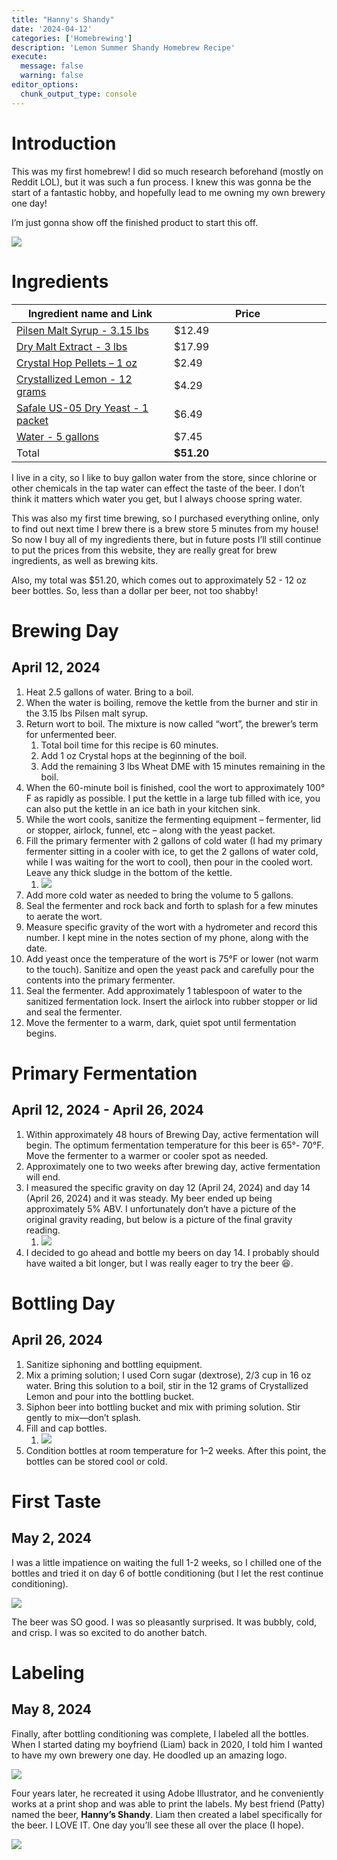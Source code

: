 ```yaml
---
title: "Hanny's Shandy"
date: '2024-04-12'
categories: ['Homebrewing']
description: 'Lemon Summer Shandy Homebrew Recipe'
execute: 
  message: false
  warning: false
editor_options: 
  chunk_output_type: console
---
```


# Introduction

This was my first homebrew! I did so much research beforehand (mostly on Reddit LOL), but it was such a fun process. I knew this was gonna be the start of a fantastic hobby, and hopefully lead to me owning my own brewery one day!

I'm just gonna show off the finished product to start this off.

![](bottles.jpg){fig-align="center"}

# Ingredients

| Ingredient name and Link | Price |
|------------------------------------|------------------------------------|
| [Pilsen Malt Syrup - 3.15 lbs](https://www.northernbrewer.com/products/briess-pilsen-light-malt-extract-syrup?variant=14427234926636) | \$12.49 |
| [Dry Malt Extract - 3 lbs](https://www.northernbrewer.com/products/briess-pilsen-light-dme-dry-malt-extract?variant=14427234631724) | \$17.99 |
| [Crystal Hop Pellets – 1 oz](https://www.northernbrewer.com/products/crystal-hop-pellets) | \$2.49 |
| [Crystallized Lemon - 12 grams](https://www.northernbrewer.com/products/crystallized-lemon) | \$4.29 |
| [Safale US-05 Dry Yeast - 1 packet](https://www.northernbrewer.com/products/safale-us-05-american-ale-yeast) | \$6.49 |
| [Water - 5 gallons](https://www.kroger.com/p/kroger-spring-gallon-water/0001111042139?fulfillment=PICKUP&searchType=default_search) | \$7.45 |
| Total | **\$51.20** |

I live in a city, so I like to buy gallon water from the store, since chlorine or other chemicals in the tap water can effect the taste of the beer. I don't think it matters which water you get, but I always choose spring water.

This was also my first time brewing, so I purchased everything online, only to find out next time I brew there is a brew store 5 minutes from my house! So now I buy all of my ingredients there, but in future posts I'll still continue to put the prices from this website, they are really great for brew ingredients, as well as brewing kits.

Also, my total was \$51.20, which comes out to approximately 52 - 12 oz beer bottles. So, less than a dollar per beer, not too shabby!

# Brewing Day

## April 12, 2024

1.  Heat 2.5 gallons of water. Bring to a boil.
2.  When the water is boiling, remove the kettle from the burner and stir in the 3.15 lbs Pilsen malt syrup.
3.  Return wort to boil. The mixture is now called “wort”, the brewer’s term for unfermented beer.
    1.  Total boil time for this recipe is 60 minutes.
    2.  Add 1 oz Crystal hops at the beginning of the boil.
    3.  Add the remaining 3 lbs Wheat DME with 15 minutes remaining in the boil.
4.  When the 60-minute boil is finished, cool the wort to approximately 100° F as rapidly as possible. I put the kettle in a large tub filled with ice, you can also put the kettle in an ice bath in your kitchen sink.
5.  While the wort cools, sanitize the fermenting equipment – fermenter, lid or stopper, airlock, funnel, etc – along with the yeast packet.
6.  Fill the primary fermenter with 2 gallons of cold water (I had my primary fermenter sitting in a cooler with ice, to get the 2 gallons of water cold, while I was waiting for the wort to cool), then pour in the cooled wort. Leave any thick sludge in the bottom of the kettle.
    1.  ![](ice_bath.jpg)
7.  Add more cold water as needed to bring the volume to 5 gallons.
8.  Seal the fermenter and rock back and forth to splash for a few minutes to aerate the wort.
9.  Measure specific gravity of the wort with a hydrometer and record this number. I kept mine in the notes section of my phone, along with the date.
10. Add yeast once the temperature of the wort is 75°F or lower (not warm to the touch). Sanitize and open the yeast pack and carefully pour the contents into the primary fermenter.
11. Seal the fermenter. Add approximately 1 tablespoon of water to the sanitized fermentation lock. Insert the airlock into rubber stopper or lid and seal the fermenter.
12. Move the fermenter to a warm, dark, quiet spot until fermentation begins.

# Primary Fermentation

## April 12, 2024 - April 26, 2024

1.  Within approximately 48 hours of Brewing Day, active fermentation will begin. The optimum fermentation temperature for this beer is 65°- 70°F. Move the fermenter to a warmer or cooler spot as needed.
2.  Approximately one to two weeks after brewing day, active fermentation will end.
3.  I measured the specific gravity on day 12 (April 24, 2024) and day 14 (April 26, 2024) and it was steady. My beer ended up being approximately 5% ABV. I unfortunately don't have a picture of the original gravity reading, but below is a picture of the final gravity reading.
    1.  ![](final_gravity.jpg)
4.  I decided to go ahead and bottle my beers on day 14. I probably should have waited a bit longer, but I was really eager to try the beer 😆.

# Bottling Day

## April 26, 2024

1.  Sanitize siphoning and bottling equipment.
2.  Mix a priming solution; I used Corn sugar (dextrose), 2/3 cup in 16 oz water. Bring this solution to a boil, stir in the 12 grams of Crystallized Lemon and pour into the bottling bucket.
3.  Siphon beer into bottling bucket and mix with priming solution. Stir gently to mix—don’t splash.
4.  Fill and cap bottles.
    1.  ![](bottling_day.jpg)
5.  Condition bottles at room temperature for 1–2 weeks. After this point, the bottles can be stored cool or cold.

# First Taste

## May 2, 2024

I was a little impatience on waiting the full 1-2 weeks, so I chilled one of the bottles and tried it on day 6 of bottle conditioning (but I let the rest continue conditioning).

![](first_taste.jpg){fig-align="center"}

The beer was SO good. I was so pleasantly surprised. It was bubbly, cold, and crisp. I was so excited to do another batch.

# Labeling

## May 8, 2024

Finally, after bottling conditioning was complete, I labeled all the bottles. When I started dating my boyfriend (Liam) back in 2020, I told him I wanted to have my own brewery one day. He doodled up an amazing logo.

![](original_logo.JPG){fig-align="center"}

Four years later, he recreated it using Adobe Illustrator, and he conveniently works at a print shop and was able to print the labels. My best friend (Patty) named the beer, **Hanny's Shandy**. Liam then created a label specifically for the beer. I LOVE IT. One day you'll see these all over the place (I hope).

![](bottle.jpg){fig-align="center"}